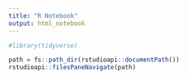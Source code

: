 ```yaml
---
title: "R Notebook"
output: html_notebook
---
```


```r
#library(tidyverse)
```



```r
path = fs::path_dir(rstudioapi::documentPath())
rstudioapi::filesPaneNavigate(path)
```

